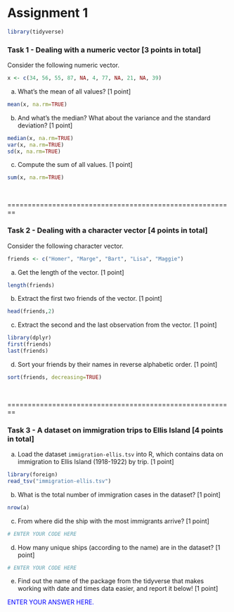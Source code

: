 Assignment 1
========================================================


```r
library(tidyverse)
```


### Task 1 - Dealing with a numeric vector [3 points in total]


Consider the following numeric vector.

```r
x <- c(34, 56, 55, 87, NA, 4, 77, NA, 21, NA, 39)
```

a)  What's the mean of all values? [1 point]

```r
mean(x, na.rm=TRUE)
```

b) And what's the median? What about the variance and the standard deviation? [1 point]

```r
median(x, na.rm=TRUE)
var(x, na.rm=TRUE)
sd(x, na.rm=TRUE)

```

c) Compute the sum of all values. [1 point]

```r
sum(x, na.rm=TRUE)
```

<br>

========================================================

### Task 2 - Dealing with a character vector  [4 points in total]

Consider the following character vector.

```r
friends <- c("Homer", "Marge", "Bart", "Lisa", "Maggie")
```


a) Get the length of the vector. [1 point]

```r
length(friends)
```

b) Extract the first two friends of the vector. [1 point]

```r
head(friends,2)
```

c) Extract the second and the last observation from the vector. [1 point]

```r
library(dplyr)
first(friends)
last(friends)
```

d) Sort your friends by their names in reverse alphabetic order. [1 point]

```r
sort(friends, decreasing=TRUE)
```


<br>

========================================================

### Task 3 - A dataset on immigration trips to Ellis Island  [4 points in total]

a) Load the dataset `immigration-ellis.tsv` into R, which contains data on immigration to Ellis Island (1918-1922) by trip. [1 point]

```r
library(foreign)
read_tsv("immigration-ellis.tsv")
```

b) What is the total number of immigration cases in the dataset? [1 point]

```r
nrow(a)
```

c) From where did the ship with the most immigrants arrive? [1 point]

```r
# ENTER YOUR CODE HERE
```

d) How many unique ships (according to the name) are in the dataset? [1 point]

```r
# ENTER YOUR CODE HERE
```

e) Find out the name of the package from the tidyverse that makes working with date and times data easier, and report it below! [1 point]

<div style="color:blue">
ENTER YOUR ANSWER HERE.
</div>





